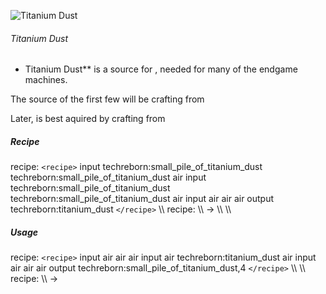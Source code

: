 ![Titanium Dust ](/mods/techreborn/titanium_dust.png)

###### Titanium Dust

- Titanium Dust** is a source for
        <Mcitem id="techreborn:titanium_ingot"/>,
        needed for many of the endgame machines.

The source of the first few
<Mcitem id="techreborn:titanium_dust"/> will be
crafting from
<Mcitem id="techreborn:small_pile_of_titanium_dust"/>

Later, <Mcitem id="techreborn:titanium_dust"/> is
best aquired by crafting from
<Mcitem id="techreborn:uu_matter"/>

##### Recipe

<Mcitem id="minecraft:crafting_table"/> recipe:
`<recipe>` input techreborn:small_pile_of_titanium_dust
techreborn:small_pile_of_titanium_dust air input
techreborn:small_pile_of_titanium_dust
techreborn:small_pile_of_titanium_dust air input air air air output
techreborn:titanium_dust `</recipe>` \\\\
<Mcitem id="techreborn:grinder"/> recipe: \\\\
<Mcitem id="techreborn:titanium_ingot"/> -\>
<Mcitem id="techreborn:titanium_dust"/> \\\\ \\\\

##### Usage

<Mcitem id="minecraft:crafting_table"/> recipe:
`<recipe>` input air air air input air techreborn:titanium_dust
air input air air air output techreborn:small_pile_of_titanium_dust,4
`</recipe>` \\\\ \\\\
<Mcitem id="techreborn:blast_furnace"/> recipe: \\\\
<Mcitem id="techreborn:titanium_dust"/> -\>
<Mcitem id="techreborn:titanium_ingot"/>
